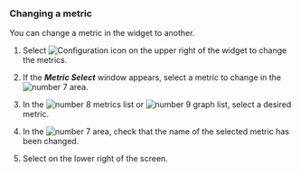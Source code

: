 ### Changing a metric

You can change a metric in the widget to another.

1. Select ![Configuration icon](/img/ico-setting.svg) on the upper right of the widget to change the metrics.

2. If the **_Metric Select_** window appears, select a metric to change in the ![number 7](/img/number-07.png) area.

3. In the ![number 8](/img/number-08.png) metrics list or ![number 9](/img/ic-number-09.svg) graph list, select a desired metric.

4. In the ![number 7](/img/number-07.png) area, check that the name of the selected metric has been changed.

5. Select <Cmdname sid="save" className="uitext" /> on the lower right of the screen.
